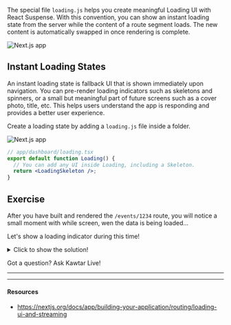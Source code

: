 The special file `loading.js` helps you create meaningful Loading UI with React Suspense. With this convention, you can show an instant loading state from the server while the content of a route segment loads. The new content is automatically swapped in once rendering is complete.

![Next.js app](../../images/loaded-content.PNG)

## Instant Loading States

An instant loading state is fallback UI that is shown immediately upon navigation. You can pre-render loading indicators such as skeletons and spinners, or a small but meaningful part of future screens such as a cover photo, title, etc. This helps users understand the app is responding and provides a better user experience.

Create a loading state by adding a `loading.js` file inside a folder.

![Next.js app](../../images/loadingjs.PNG)

```jsx
// app/dashboard/loading.tsx
export default function Loading() {
  // You can add any UI inside Loading, including a Skeleton.
  return <LoadingSkeleton />;
}
```

## Exercise

After you have built and rendered the `/events/1234` route, you will notice a small moment with while screen, wen the data is being loaded...

Let's show a loading indicator during this time!

<details>
<summary>Click to show the solution!</summary>

```jsx
// app/events/loading.tsx
export default function Loading() {
  return <p>Loading...</p>;
}
```

</details>

Got a question? Ask Kawtar Live!

---

---

#### Resources

- https://nextjs.org/docs/app/building-your-application/routing/loading-ui-and-streaming
